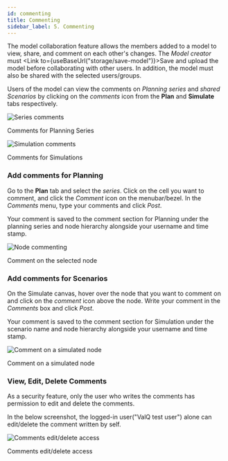 ```yaml
---
id: commenting
title: Commenting
sidebar_label: 5. Commenting
---
```



The model collaboration feature allows the members added to a model to view, share, and comment on each other's changes.
The *Model creator* must <Link to={useBaseUrl("storage/save-model")}>Save and upload</Link> the model before collaborating with other users.
In addition, the model must also be shared with the selected users/groups.

Users of the model can view the comments on *Planning series* and *shared Scenarios* by clicking on the *comments* icon from the **Plan** and **Simulate** tabs respectively.

<div class="center">
  <Zoom>
    <img alt="Series comments" src={useBaseUrl("/doc-images/storage/features/all-comments-planning.png")} />
  </Zoom>
  <p>Comments for Planning Series</p>
</div>

<div class="center">
  <Zoom>
    <img alt="Simulation comments" src={useBaseUrl("/doc-images/storage/features/all-comments-scenario.png")} />
  </Zoom>
  <p>Comments for Simulations</p>
</div>

### Add comments for Planning

Go to the **Plan** tab and select the *series*.
Click on the cell you want to comment, and click the *Comment* icon on the menubar/bezel.
In the *Comments* menu, type your comments and click *Post*.

Your comment is saved to the comment section for Planning under the planning series and node hierarchy alongside your username and time stamp.

<div class="center">
  <Zoom>
    <img alt="Node commenting" src={useBaseUrl("/doc-images/storage/features/planning-series-add-comments.png")} />
  </Zoom>
  <p>Comment on the selected node</p>
</div>

### Add comments for Scenarios

On the Simulate canvas, hover over the node that you want to comment on and click on the *comment* icon above the node.
Write your comment in the *Comments* box and click *Post*.

Your comment is saved to the comment section for Simulation under the scenario name and node hierarchy alongside your username and time stamp.

<div class="center">
  <Zoom>
    <img alt="Comment on a simulated node" src={useBaseUrl("/doc-images/storage/features/node-level-commenting-on-scenario.png")} />
  </Zoom>
  <p>Comment on a simulated node</p>
</div>

### View, Edit, Delete Comments

As a security feature, only the user who writes the comments has permission to edit and delete the comments.

In the below screenshot, the logged-in user("ValQ test user") alone can  edit/delete the comment written by self.

<div class="center">
  <Zoom>
    <img alt="Comments edit/delete access" src={useBaseUrl("/doc-images/storage/features/edit-delete-comments.png")} />
  </Zoom>
  <p>Comments edit/delete access</p>
</div>
